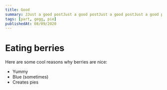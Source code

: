 ```yaml
---
title: Good
summary: JJust a good postJust a good postJust a good postJust a good postJust a good postJust a good postJust a good postust a good post
tags: [part, gegg, pie]
publishedAt: 08/09/2020
---
```


# Eating berries

Here are some cool reasons why berries are nice:

- Yummy
- Blue (sometimes)
- Creates pies
